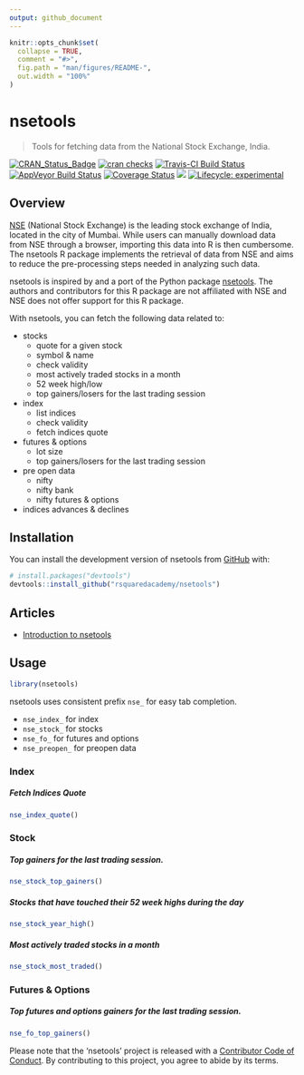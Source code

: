 ```yaml
---
output: github_document
---
```


<!-- README.md is generated from README.Rmd. Please edit that file -->

```r
knitr::opts_chunk$set(
  collapse = TRUE,
  comment = "#>",
  fig.path = "man/figures/README-",
  out.width = "100%"
)
```
# nsetools

> Tools for fetching data from the National Stock Exchange, India.

<!-- badges: start -->
[![CRAN\_Status\_Badge](https://www.r-pkg.org/badges/version/nsetools)](https://cran.r-project.org/package=nsetools)
[![cran
checks](https://cranchecks.info/badges/summary/nsetools)](https://cran.r-project.org/web/checks/check_results_nsetools.html)
[![Travis-CI Build
Status](https://travis-ci.org/rsquaredacademy/nsetools.svg?branch=master)](https://travis-ci.org/rsquaredacademy/nsetools)
[![AppVeyor Build
Status](https://ci.appveyor.com/api/projects/status/github/rsquaredacademy/nsetools?branch=master&svg=true)](https://ci.appveyor.com/project/rsquaredacademy/nsetools)
[![Coverage
Status](https://img.shields.io/codecov/c/github/rsquaredacademy/nsetools/master.svg)](https://codecov.io/github/rsquaredacademy/nsetools?branch=master)
[![](https://cranlogs.r-pkg.org/badges/grand-total/nsetools)](https://cran.r-project.org/package=nsetools)
[![Lifecycle: experimental](https://img.shields.io/badge/lifecycle-experimental-orange.svg)](https://www.tidyverse.org/lifecycle/#experimental)
<!-- badges: end -->

## Overview

[NSE](https://www.nseindia.com/) (National Stock Exchange) is the leading stock exchange of India, located in the city of Mumbai. While users can manually download data from NSE through a browser, importing this data into R is then cumbersome. The nsetools R package implements the retrieval of data from NSE and aims to reduce the pre-processing steps needed in analyzing such data.

nsetools is inspired by and a port of the Python package [nsetools](https://nsetools.readthedocs.io/en/latest/). The authors and contributors for this R package are not affiliated with NSE and NSE does not offer support for this R package.

With nsetools, you can fetch the following data related to:

- stocks
    - quote for a given stock
    - symbol & name
    - check validity
    - most actively traded stocks in a month
    - 52 week high/low
    - top gainers/losers for the last trading session
- index
    - list indices
    - check validity
    - fetch indices quote
- futures & options
    - lot size
    - top gainers/losers for the last trading session
- pre open data
    - nifty
    - nifty bank
    - nifty futures & options
- indices advances & declines

## Installation

You can install the development version of nsetools from [GitHub](https://github.com/rsquaredacademy/nsetools/) with:

```r
# install.packages("devtools")
devtools::install_github("rsquaredacademy/nsetools")
```

## Articles

- [Introduction to nsetools](https://nsetools.rsquaredacademy.com/articles/introduction-to-nsetools.html)

## Usage

```r
library(nsetools)
```

nsetools uses consistent prefix `nse_` for easy tab completion.

- `nse_index_` for index 
- `nse_stock_` for stocks
- `nse_fo_` for futures and options
- `nse_preopen_` for preopen data

### Index

##### Fetch Indices Quote

```r
nse_index_quote()
```

### Stock

##### Top gainers for the last trading session.

```r
nse_stock_top_gainers()
```

##### Stocks that have touched their 52 week highs during the day

```r
nse_stock_year_high()
```

##### Most actively traded stocks in a month

```r
nse_stock_most_traded()
```

### Futures & Options

##### Top futures and options gainers for the last trading session.

```r
nse_fo_top_gainers()
```

Please note that the 'nsetools' project is released with a
[Contributor Code of Conduct](CODE_OF_CONDUCT.md).
By contributing to this project, you agree to abide by its terms.
